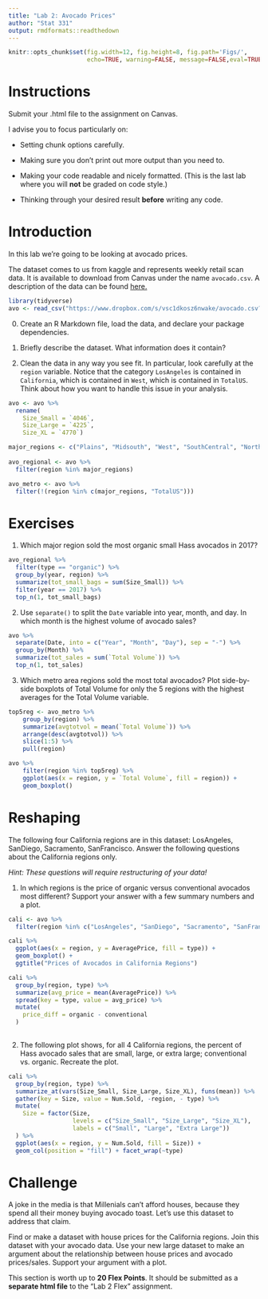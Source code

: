 ```yaml
---
title: "Lab 2: Avocado Prices"
author: "Stat 331"
output: rmdformats::readthedown
---
```


```r
knitr::opts_chunk$set(fig.width=12, fig.height=8, fig.path='Figs/',
                      echo=TRUE, warning=FALSE, message=FALSE,eval=TRUE, include = TRUE)
```


# Instructions

Submit your .html file to the assignment on Canvas.

I advise you to focus particularly on:

* Setting chunk options carefully.

* Making sure you don't print out more output than you need to.

* Making your code readable and nicely formatted.  (This is the last lab where
you will **not** be graded on code style.)

* Thinking through your desired result **before** writing any code.

# Introduction

In this lab we're going to be looking at avocado prices. 

The dataset comes to us from kaggle and represents weekly retail scan data.  It is available to download from Canvas under the name `avocado.csv`.  A description of the data can be found [here.](https://www.kaggle.com/neuromusic/avocado-prices)

```r
library(tidyverse)
avo <- read_csv("https://www.dropbox.com/s/vsc1dkosz6nwake/avocado.csv?dl=1")
```

0) Create an R Markdown file, load the data, and declare your package dependencies. 

1) Briefly describe the dataset.  What information does it contain?

2) Clean the data in any way you see fit. In particular, look carefully at the `region` variable.  Notice that the category `LosAngeles` is contained in `California`, which is contained in `West`, which is contained in `TotalUS`.  Think about how you want to handle this issue in your analysis.


```r
avo <- avo %>%
  rename(
    Size_Small = `4046`,
    Size_Large = `4225`,
    Size_XL = `4770`)

major_regions <- c("Plains", "Midsouth", "West", "SouthCentral", "Northeast", "Southeast")
  
avo_regional <- avo %>%
  filter(region %in% major_regions)

avo_metro <- avo %>%
  filter(!(region %in% c(major_regions, "TotalUS")))
```




# Exercises


1) Which major region sold the most organic small Hass avocados in 2017? 

```r
avo_regional %>% 
  filter(type == "organic") %>%
  group_by(year, region) %>%
  summarize(tot_small_bags = sum(Size_Small)) %>%
  filter(year == 2017) %>%
  top_n(1, tot_small_bags)
```

2) Use `separate()` to split the `Date` variable into year, month, and day.  In which month is the highest volume of avocado sales?

```r
avo %>%
  separate(Date, into = c("Year", "Month", "Day"), sep = "-") %>%
  group_by(Month) %>%
  summarize(tot_sales = sum(`Total Volume`)) %>%
  top_n(1, tot_sales)
```


3) Which metro area regions sold the most total avocados?  Plot side-by-side boxplots of Total Volume for only the 5 regions with the highest averages for the Total Volume variable. 

```r
top5reg <- avo_metro %>%
    group_by(region) %>%
    summarize(avgtotvol = mean(`Total Volume`)) %>%
    arrange(desc(avgtotvol)) %>%
    slice(1:5) %>%
    pull(region)

avo %>%
    filter(region %in% top5reg) %>%
    ggplot(aes(x = region, y = `Total Volume`, fill = region)) +
    geom_boxplot()

```

# Reshaping

The following four California regions are in this dataset:  LosAngeles, SanDiego, Sacramento, SanFrancisco.  Answer the following questions about the California regions only.  

*Hint: These questions will require restructuring of your data!*

1) In which regions is the price of organic versus conventional avocados most different?  Support your answer with a few summary numbers and a plot.  

```r
cali <- avo %>% 
  filter(region %in% c("LosAngeles", "SanDiego", "Sacramento", "SanFrancisco"))

cali %>% 
  ggplot(aes(x = region, y = AveragePrice, fill = type)) + 
  geom_boxplot() +
  ggtitle("Prices of Avocados in California Regions")

cali %>% 
  group_by(region, type) %>%
  summarize(avg_price = mean(AveragePrice)) %>%
  spread(key = type, value = avg_price) %>%
  mutate(
    price_diff = organic - conventional
  )
  
```

2)  The following plot shows, for all 4 California regions, the percent of Hass avocado sales that are small, large, or extra large; conventional vs. organic.  Recreate the plot.


```r
cali %>% 
  group_by(region, type) %>%
  summarize_at(vars(Size_Small, Size_Large, Size_XL), funs(mean)) %>%
  gather(key = Size, value = Num.Sold, -region, - type) %>%
  mutate(
    Size = factor(Size, 
                  levels = c("Size_Small", "Size_Large", "Size_XL"),
                  labels = c("Small", "Large", "Extra Large"))
  ) %>%
  ggplot(aes(x = region, y = Num.Sold, fill = Size)) +
  geom_col(position = "fill") + facet_wrap(~type)


```


# Challenge 

A joke in the media is that Millenials can't afford houses, because they spend all their money buying avocado toast.  Let's use this dataset to address that claim.

Find or make a dataset with house prices for the California regions.  Join this dataset with your avocado data.  Use your new large dataset to make an argument about the relationship between house prices and avocado prices/sales.  Support your argument with a plot.

This section is worth up to **20 Flex Points**.  It should be submitted as a **separate html file** to the "Lab 2 Flex" assignment.

